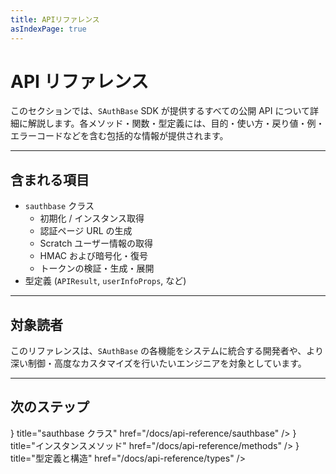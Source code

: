 ```yaml
---
title: APIリファレンス
asIndexPage: true
---
```



# API リファレンス

このセクションでは、`SAuthBase` SDK が提供するすべての公開 API について詳細に解説します。各メソッド・関数・型定義には、目的・使い方・戻り値・例・エラーコードなどを含む包括的な情報が提供されます。

---

## 含まれる項目

- `sauthbase` クラス
  - 初期化 / インスタンス取得
  - 認証ページ URL の生成
  - Scratch ユーザー情報の取得
  - HMAC および暗号化・復号
  - トークンの検証・生成・展開
- 型定義 (`APIResult`, `userInfoProps`, など)

---

## 対象読者

このリファレンスは、`SAuthBase` の各機能をシステムに統合する開発者や、より深い制御・高度なカスタマイズを行いたいエンジニアを対象としています。

---

## 次のステップ

<Cards>
  <Cards.Card
    icon={<IconBox />}
    title="sauthbase クラス"
    href="/docs/api-reference/sauthbase"
  />
  <Cards.Card
    icon={<IconCode />}
    title="インスタンスメソッド"
    href="/docs/api-reference/methods"
  />
  <Cards.Card
    icon={<IconBraces />}
    title="型定義と構造"
    href="/docs/api-reference/types"
  />
</Cards>
